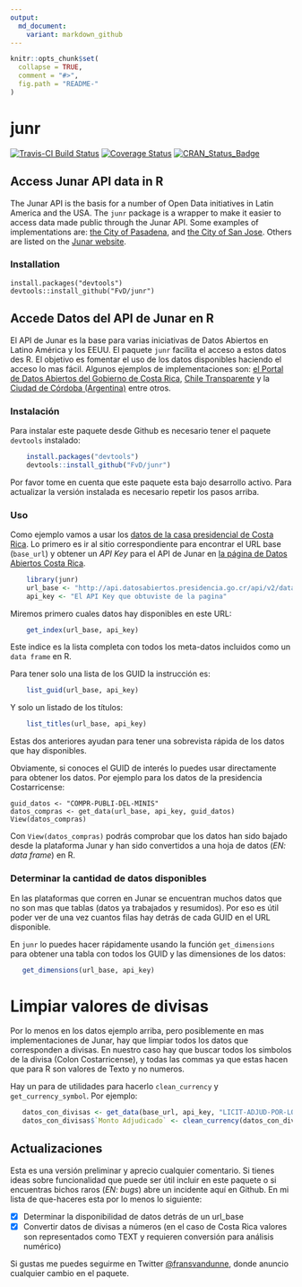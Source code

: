```yaml
---
output:
  md_document:
    variant: markdown_github
---
```


<!-- README.md is generated from README.Rmd. Please edit that file -->

```r
knitr::opts_chunk$set(
  collapse = TRUE,
  comment = "#>",
  fig.path = "README-"
)
```
# junr

[![Travis-CI Build Status](https://travis-ci.org/FvD/junr.svg?branch=master)](https://travis-ci.org/FvD/junr) 
[![Coverage Status](https://img.shields.io/codecov/c/github/FvD/junr/master.svg)](https://codecov.io/github/FvD/junr?branch=master)
[![CRAN_Status_Badge](http://www.r-pkg.org/badges/version/junr)](http://cran.r-project.org/package=junr)

## Access Junar API data in R 

The Junar API is the basis for a number of Open Data initiatives in Latin
America and the USA.  The `junr` package is a wrapper to make it easier to
access data made public through the Junar API. Some examples of implementations
are: [the City of Pasadena](http://data.cityofpasadena.net/home/), and [the
City of San Jose](http://data.sanjoseca.gov/home/). Others are listed on the
[Junar website](http://junar.com/?lang=en).

### Installation

    install.packages("devtools")
    devtools::install_github("FvD/junr")

## Accede Datos del API de Junar en R

El API de Junar es la base para varias iniciativas de Datos Abiertos en Latino
América y los EEUU.  El paquete `junr` facilita el acceso a estos datos des R.
El objetivo es fomentar el uso de los datos disponibles haciendo el acceso lo
mas fácil. Algunos ejemplos de implementaciones son: [el Portal de Datos
Abiertos del Gobierno de Costa
Rica](http://datosabiertos.presidencia.go.cr/home), [Chile
Transparente](http://infodatos.opendata.junar.com/home/?lang=es) y la [Ciudad
de Córdoba (Argentina)](http://cdcordoba.opendata.junar.com/home/?lang=en)
entre otros.

### Instalación
Para instalar este paquete desde Github es necesario tener el paquete
`devtools` instalado:

```R
    install.packages("devtools")
    devtools::install_github("FvD/junr")
```

Por favor tome en cuenta que este paquete esta bajo desarrollo activo. Para
actualizar la versión instalada es necesario repetir los pasos arriba.

### Uso 
Como ejemplo vamos a usar los [datos de la casa presidencial de Costa
Rica](http://datosabiertos.presidencia.go.cr/home). Lo primero es ir al sitio
correspondiente para encontrar el URL base (`base_url`) y obtener un *API Key*
para el API de Junar en [la página de Datos Abiertos Costa
Rica](http://datosabiertos.presidencia.go.cr/developers/).

```R
    library(junr)
    url_base <- "http://api.datosabiertos.presidencia.go.cr/api/v2/datastreams/"
    api_key <- "El API Key que obtuviste de la pagina"
```

Miremos primero cuales datos hay disponibles en este URL:

```R
    get_index(url_base, api_key)
```

Este indice es la lista completa con todos los meta-datos incluidos como un
`data frame` en R. 

Para tener solo una lista de los GUID la instrucción es:

```R
    list_guid(url_base, api_key)
```

Y solo un listado de los títulos:

```R
    list_titles(url_base, api_key)
```

Estas dos anteriores ayudan para tener una sobrevista rápida de los datos que
hay disponibles.

Obviamente, si conoces el GUID de interés lo puedes usar directamente para
obtener los datos. Por ejemplo para los datos de la presidencia Costarricense:

    guid_datos <- "COMPR-PUBLI-DEL-MINIS"
    datos_compras <- get_data(url_base, api_key, guid_datos)
    View(datos_compras)

Con `View(datos_compras)` podrás comprobar que los datos han sido bajado desde 
la plataforma Junar y han sido convertidos a una hoja de datos (*EN: data
frame*) en R.

### Determinar la cantidad de datos disponibles
En las plataformas que corren en Junar se encuentran muchos datos que no son
mas que tablas (datos ya trabajados y resumidos). Por eso es útil poder ver de
una vez cuantos filas hay detrás de cada GUID en el URL disponible. 

En `junr` lo puedes hacer rápidamente usando la función `get_dimensions` para
obtener una tabla con todos los GUID y las dimensiones de los datos:

```R
   get_dimensions(url_base, api_key)
``` 

# Limpiar valores de divisas

Por lo menos en los datos ejemplo arriba, pero posiblemente en mas
implementaciones de Junar, hay que limpiar todos los datos que corresponden a
divisas. En nuestro caso hay que buscar todos los simbolos de la divisa (Colon
Costarricense), y todas las commas ya que estas hacen que para R son valores de
Texto y no numeros.

Hay un para de utilidades para hacerlo `clean_currency` y `get_currency_symbol`.
Por ejemplo:

```R
   datos_con_divisas <- get_data(base_url, api_key, "LICIT-ADJUD-POR-LOS-MINIS")
   datos_con_divisas$`Monto Adjudicado` <- clean_currency(datos_con_divisas$`Monto Adjudicado`)  
```
   
## Actualizaciones

Esta es una versión preliminar y aprecio cualquier comentario. Si tienes ideas
sobre funcionalidad que puede ser útil incluir en este paquete 
o si encuentras bichos raros (*EN: bugs*) abre un incidente aquí en Github.
En mi lista de que-haceres esta por lo menos lo siguiente:

- [X] Determinar la disponibilidad de datos detrás de un url_base
- [X] Convertir datos de divisas a números (en el caso de Costa Rica valores son
  representados como TEXT y requieren conversión para análisis numérico) 

Si gustas me puedes seguirme en Twitter
[\@fransvandunne](https://www.twitter.com/fransvandunne), donde anuncio
cualquier cambio en el paquete.
